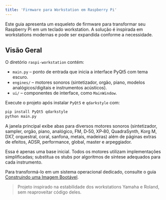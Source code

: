 ```yaml
---
title: 'Firmware para Workstation em Raspberry Pi'
---
```


Este guia apresenta um esqueleto de firmware para transformar seu Raspberry Pi em um teclado workstation. A solução é inspirada em workstations modernas e pode ser expandida conforme a necessidade.

## Visão Geral

O diretório `raspi-workstation` contém:

- `main.py` – ponto de entrada que inicia a interface PyQt5 com tema escuro.
- `engines/` – motores sonoros (sintetizador, orgão, piano, modelos
  analógicos/digitais e instrumentos acústicos).
- `ui/` – componentes de interface, como `MainWindow`.

Execute o projeto após instalar `PyQt5` e `qdarkstyle` com:

```bash
pip install PyQt5 qdarkstyle
python main.py
```

A janela principal exibe abas para diversos motores sonoros (sintetizador,
sampler, orgão, piano, analógico, FM, D‑50, XP‑80, QuadraSynth, Korg M, DX7,
orquestral, coral, sanfona, metais, madeiras) além de páginas extras de
efeitos, ADSR, performance, global, master e arpeggiador.

Essa é apenas uma base inicial. Todos os motores utilizam implementações
simplificadas; substitua os stubs por algoritmos de síntese adequados para cada
instrumento.

Para transformá-lo em um sistema operacional dedicado, consulte o guia
[Construindo uma Imagem Bootável](/bootable-os).

> Projeto inspirado na estabilidade dos workstations Yamaha e Roland, sem reaproveitar código deles.
